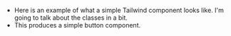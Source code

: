 - Here is an example of what a simple Tailwind component looks like. I'm going to talk about the classes in a bit.
- This produces a simple button component.
